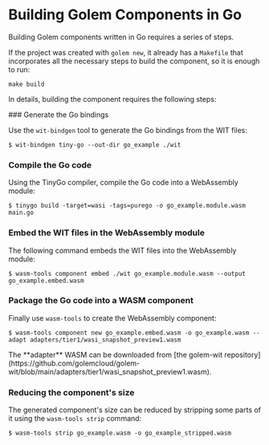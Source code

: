 
# Building Golem Components in Go

Building Golem components written in Go requires a series of steps.

If the project was created with `golem new`, it already has a `Makefile` that incorporates all the necessary steps to build the component, so it is enough to run:

```shell copy
make build
```

In details, building the component requires the following steps:

<Steps>
### Generate the Go bindings

Use the `wit-bindgen` tool to generate the Go bindings from the WIT files:

```shell
$ wit-bindgen tiny-go --out-dir go_example ./wit
```

### Compile the Go code

Using the TinyGo compiler, compile the Go code into a WebAssembly module:

```shell
$ tinygo build -target=wasi -tags=purego -o go_example.module.wasm main.go
```

### Embed the WIT files in the WebAssembly module

The following command embeds the WIT files into the WebAssembly module:

```shell
$ wasm-tools component embed ./wit go_example.module.wasm --output go_example.embed.wasm
```

### Package the Go code into a WASM component

Finally use `wasm-tools` to create the WebAssembly component:

```shell
$ wasm-tools component new go_example.embed.wasm -o go_example.wasm --adapt adapters/tier1/wasi_snapshot_preview1.wasm
```

<Callout type="info">
  The **adapter** WASM can be downloaded from [the golem-wit
  repository](https://github.com/golemcloud/golem-wit/blob/main/adapters/tier1/wasi_snapshot_preview1.wasm).
</Callout>

</Steps>

### Reducing the component's size

The generated component's size can be reduced by stripping some parts of it using the `wasm-tools strip` command:

```shell
$ wasm-tools strip go_example.wasm -o go_example_stripped.wasm
```

